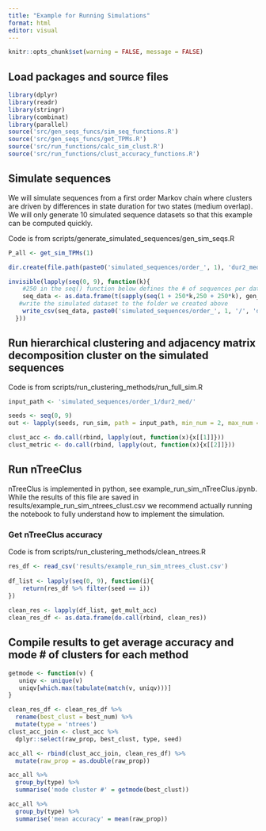 ```yaml
---
title: "Example for Running Simulations"
format: html
editor: visual
---
```


```r
knitr::opts_chunk$set(warning = FALSE, message = FALSE) 
```

## Load packages and source files

```r
library(dplyr)
library(readr)
library(stringr)
library(combinat)
library(parallel)
source('src/gen_seqs_funcs/sim_seq_functions.R')
source('src/gen_seqs_funcs/get_TPMs.R')
source('src/run_functions/calc_sim_clust.R')
source('src/run_functions/clust_accuracy_functions.R')
```

## Simulate sequences

We will simulate sequences from a first order Markov chain where clusters are driven by differences in state duration for two states (medium overlap). We will only generate 10 simulated sequence datasets so that this example can be computed quickly.

Code is from scripts/generate_simulated_sequences/gen_sim_seqs.R

```r
P_all <- get_sim_TPMs(1)

dir.create(file.path(paste0('simulated_sequences/order_', 1), 'dur2_med'))

invisible(lapply(seq(0, 9), function(k){
    #250 in the seq() function below defines the # of sequences per dataset
    seq_data <- as.data.frame(t(sapply(seq(1 + 250*k,250 + 250*k), gen_clust_seq, P_list = P_all[['dur2_med']], order = 1, num.iters = 500, start_state = list(4,4,4), clust_prob = c(1/3, 1/3, 1/3))))
   #write the simulated dataset to the folder we created above
    write_csv(seq_data, paste0('simulated_sequences/order_', 1, '/', 'dur2_med', '/', k, '.csv'))
  }))
```

## Run hierarchical clustering and adjacency matrix decomposition cluster on the simulated sequences

Code is from scripts/run_clustering_methods/run_full_sim.R

```r
input_path <- 'simulated_sequences/order_1/dur2_med/'

seeds <- seq(0, 9)
out <- lapply(seeds, run_sim, path = input_path, min_num = 2, max_num = 6)

clust_acc <- do.call(rbind, lapply(out, function(x){x[[1]]}))
clust_metric <- do.call(rbind, lapply(out, function(x){x[[2]]}))
```

## Run nTreeClus

nTreeClus is implemented in python, see example_run_sim_nTreeClus.ipynb. While the results of this file are saved in results/example_run_sim_ntrees_clust.csv we recommend actually running the notebook to fully understand how to implement the simulation.

### Get nTreeClus accuracy

Code is from scripts/run_clustering_methods/clean_ntrees.R

```r
res_df <- read_csv('results/example_run_sim_ntrees_clust.csv')
  
df_list <- lapply(seq(0, 9), function(i){
    return(res_df %>% filter(seed == i))
})
  
clean_res <- lapply(df_list, get_mult_acc)
clean_res_df <- as.data.frame(do.call(rbind, clean_res))
```

## Compile results to get average accuracy and mode \# of clusters for each method

```r
getmode <- function(v) {
   uniqv <- unique(v)
   uniqv[which.max(tabulate(match(v, uniqv)))]
}
```

```r
clean_res_df <- clean_res_df %>%
  rename(best_clust = best_num) %>%
  mutate(type = 'ntrees')
clust_acc_join <- clust_acc %>%
  dplyr::select(raw_prop, best_clust, type, seed)

acc_all <- rbind(clust_acc_join, clean_res_df) %>%
  mutate(raw_prop = as.double(raw_prop))

acc_all %>%
  group_by(type) %>%
  summarise('mode cluster #' = getmode(best_clust))

acc_all %>%
  group_by(type) %>%
  summarise('mean accuracy' = mean(raw_prop))
```
